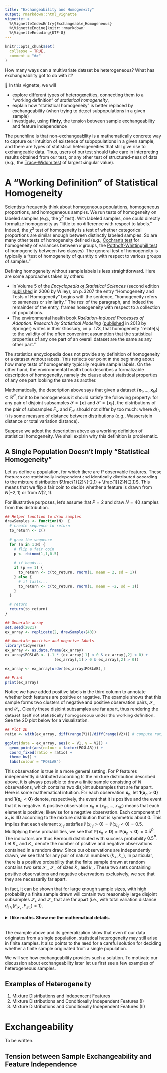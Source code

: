 ```yaml
---
title: "Exchangeability and Homogeneity"
output: rmarkdown::html_vignette
vignette: >
  %\VignetteIndexEntry{Exchangeable_Homogeneous}
  %\VignetteEngine{knitr::rmarkdown}
  %\VignetteEncoding{UTF-8}
---
```


```r
knitr::opts_chunk$set(
  collapse = TRUE,
  comment = "#>"
)
```

How many ways can a multivariate dataset be heterogeneous? What has exchangeability got to do with it? 

📖 In this vignette, we will

- explore different types of heterogeneities, connecting them to a "working definition" of *statistical homogeneity*, 
- explain how "statistical homogeneity" is better replaced by exchangeability (when trying to detect subpopulations in a given sample)
- investigate, using **flinty**, the tension between sample exchangeability and feature independence

The punchline is that non-exchangeability is a mathematically concrete way to capture our intuition of existence of subpopulations in a given sample, and there are types of statistical heterogeneities that still give rise to exchangeable data. Thus, users of our test should take care in interpreting results obtained from our test, or any other test of structured-ness of data (e.g., the [Tracy-Widom test](https://rdrr.io/bioc/LEA/man/main_tracyWidom.html) of largest singular value).      

# A "Working Definition" of Statistical Homogeneity

Scientists frequently think about homogeneous populations, homogeneous proportions, and homogeneous samples. We run tests of homogeneity on labeled samples (e.g., the $\chi^2$ test). With labeled samples, one could directly formalize homogeneity as "little to no difference with respect to labels." Indeed, the $\chi^2$ test of homogeneity is a test of whether categorical proportions are similar enough between distinctly labeled samples. So are many other tests of homogeneity defined (e.g., [Cochran's test](https://www.itl.nist.gov/div898/software/dataplot/refman1/auxillar/cochvari.htm) for homogeneity of variances between $k$ groups, the [Potthoff-Whittinghill test](https://onlinelibrary.wiley.com/doi/10.1002/9781118445112.stat01756) of homogeneity between two classes). The general test of homogeneity is typically a "test of homogeneity of quantity $x$ with respect to various groups of samples."   

Defining homogeneity without sample labels is less straightforward. Here are some approaches taken by others:

- In Volume 5 of the *Encyclopedia of Statistical Sciences* (second edition [published](https://www.wiley.com/en-gb/Encyclopedia+of+Statistical+Sciences%2C+16+Volume+Set%2C+2nd+Edition-p-9780471150442) in 2006 by Wiley), on p. 3207 the entry "Homogeneity and Tests of Homogeneity" begins with the sentence, "homogeneity refers to sameness or similarity." The rest of the paragraph, and indeed the remainder of the entry, frames homogeneity with respect to a collection of populations. 
- The environmental health book *Radiation-Induced Processes of Adaption: Research by Statistical Modeling* ([published](https://www.springer.com/gp/book/9789400766297) in 2013 by Springer) writes in their Glossary, on p. 173, that homogeneity "relate[s] to the validity of the often convenient assumption that the statistical properties of any one part of an overall dataset are the same as any other part."   

The statistics encyclopedia does not provide any definition of homogeneity of a dataset without labels. This reflects our point in the beginning about how many tests of homogeneity typically require sample labels. On the other hand, the environmental health book describes a formalizable description of homogeneity, namely the clause about statistical properties of any one part looking the same as another. 

Mathematically, the description above says that given a dataset $\{\mathbf{x}_1,\ldots,\mathbf{x}_N\} \subset \mathbb{R}^P$, for it to be homogeneous it should satisfy the following property: for any pair of disjoint subsamples $\mathcal{S}=\{\mathbf{x}_i\}$ and $\mathcal{S}'=\{\mathbf{x}_{i'}\}$, the distributions of the pair of subsamples $F_\mathcal{S}$ and $F_{\mathcal{S}'}$ should not differ by too much: 
\begin{equation}
d(F_\mathcal{S},F_{\mathcal{S}'}) \approx 0,\label{eq:1}
\end{equation}
where $d(\cdot,\cdot)$ is some measure of distance between distributions (e.g., Wasserstein distance or total variation distance).

Suppose we adopt the description above as a working definition of statistical homogeneity. We shall explain why this definition is problematic. 

## A Single Population Doesn't Imply "Statistical Homogeneity"

Let us define a population, for which there are $P$ observable features. These features are statistically independent and identically distributed according to the mixture distribution $\frac{1}{2}N(-2,1) + \frac{1}{2}N(2,1)$. This means that we flip a fair coin to decide whether a feature is drawn from $N(-2,1)$ or from $N(2,1)$.    

For illustrative purposes, let's assume that $P=2$ and draw $N=40$ samples from this distribution. 

```r
## Helper function to draw samples
drawSamples <- function(N)  {
  # create sequence to return
  to_return <- c()
  
  # grow the sequence
  for (n in 1:N) {
    # flip a fair coin
    p <- rbinom(1,1,0.5) 
    
    # if heads...
    if (p == 1) {
      to_return <- c(to_return, rnorm(1, mean = 2, sd = 1)) 
    } else {
      # if tails...
      to_return <- c(to_return, rnorm(1, mean = -2, sd = 1))
    }
  }
  
  # return
  return(to_return)
}

## Generate array
set.seed(2021)
ex_array <- replicate(2, drawSamples(40))

## Annotate positive and negative labels
library(tidyverse)
ex_array <- as.data.frame(ex_array)
ex_array$POSLAB <- (-1 * (ex_array[,1] < 0 & ex_array[,2] < 0) +
                      (ex_array[,1] > 0 & ex_array[,2] > 0)) 

ex_array <- ex_array[order(ex_array$POSLAB),]

## Print
print(ex_array)
```
Notice we have added positive labels in the third column to annotate whether both features are positive or negative. The example shows that this sample forms two clusters of negative and positive observation pairs, $\mathcal{S}_-$ and $\mathcal{S}_+$. Clearly these disjoint subsamples are far apart, thus rendering the dataset itself not statistically homogeneous under the working definition. See the 2D plot below for a visualization.

```r
## Plot 2D 
ratio <- with(ex_array, diff(range(V1))/diff(range(V2))) # compute ratio to fix make plot square

ggplot(data = ex_array, aes(x = V1, y = V2)) +
  geom_point(aes(colour = factor(POSLAB))) +
  coord_fixed(ratio = ratio) +
  theme_bw() +
  labs(colour = "POSLAB")
```

This observation is true in a more general setting. For $P$ features independently distributed according to the mixture distribution described above, it is always possible to draw a finite sample consisting of $N$ observations, which contains two disjoint subsamples that are far apart. Here is some mathematical intuition. For each observation $\mathbf{x}_n$, let $\mathbf{1}\{\mathbf{x}_n > \mathbf{0}\}$ and $\mathbf{1}\{\mathbf{x}_n < \mathbf{0}\}$ denote, respectively, the event that it is positive and the event that it is negative. A positive observation $\mathbf{x}_n=(x_{n1},\ldots,x_{nP})$ means that each element is positive; likewise for a negative observation. Each component of $\mathbf{x}_n$ is IID according to the mixture distribution that is symmetric about $0$. This implies that each element $x_{nj}$ satisfies $\mathbb{P}(x_{nj}>0) =\mathbb{P}(x_{nj}<0) = 0.5$. Multiplying these probabilities, we see that $\mathbb{P}(\mathbf{x}_n > \mathbf{0})=\mathbb{P}(\mathbf{x}_n < \mathbf{0})=0.5^P$. The indicators are thus Bernoulli distributed with success probability $0.5^P$. Let $K_+$ and $K_-$ denote the number of positive and negative observations contained in a random draw. Since our observations are independently drawn, we see that for any pair of natural numbers $(k_+,k_-)$,
\begin{equation*}
\mathbb{P}(K_+=k_+, K_-=k_-) = {N\choose k_+}{N-k_+ \choose k_-} \left(\frac{1}{2^P}\right)^{k_+ + k_-}.
\end{equation*}
In particular, there is a positive probability that the finite sample drawn at random contains two sets $\mathcal{S}_+, \mathcal{S}_-$ of sizes $k_+$ and $k_-$. These two sets containing positive observations and negative observations exclusively, we see that they are necessarily far apart. 

In fact, it can be shown that for large enough sample sizes, with high probability a finite sample drawn will contain two reasonably large disjoint subsamples $\mathcal{S}_+$ and $\mathcal{S}_-$ that are far apart (i.e., with total variation distance $d_{\text{TV}}(F_{\mathcal{S}_+},F_{\mathcal{S}_-}) =1$).

<details>
  <summary><b>I like maths. Show me the mathematical details.</b></summary>
     Observe that $K_+$ and $K_-$, defined above, can be written as $K_+=\sum_{n=1}^N \mathbf{1}\{\mathbf{x}_n > \mathbf{0}\}$ and $K_-=\sum_{n=1}^N \mathbf{1}\{\mathbf{x}_n < \mathbf{0}\}$. We already saw that the indicator events $\mathbf{1}\{\cdot\}$ are Bernoulli distributed with success probability $0.5^P$. Thus $K_+$ and $K_-$ are both $\text{Bin}(N,0.5^P)$ distributed.<br/> 
     Bernoulli distributions are subGaussian with subGaussian parameter $\sigma^2=0.25$, regardless of the success probability $p$. Thus $\text{Bin}(N,p)$ distributions are subGaussian with subGaussian parameter $\sigma^2=0.25N$. Being subGaussian implies that a distribution has nice tail bounds. More precisely, Chernoff's bound implies that $K_+$ and $K_-$ satisfy the following concentration inequalities: for any positive $\epsilon$,
\begin{eqnarray*}
\mathbb{P}(|K_+ - \mathbb{E}[K_+]| > \epsilon) & \leqslant & 2\exp\left(-\frac{2\epsilon^2}{N}\right), \\
\mathbb{P}(|K_- - \mathbb{E}[K_-]| > \epsilon) & \leqslant & 2\exp\left(-\frac{2\epsilon^2}{N}\right).
\end{eqnarray*}
Let's use these concentration inequalities to show that for a finite sample drawn, $K_+$ and $K_-$ will be close to their expectations with high probability. Then as $N$ becomes large enough, we will see that $K_+$ and $K_-$ become reasonably large.<br/> 
     First, by linearity of expectation we have 
\begin{equation*}
\mathbb{E}[K_+] = \mathbb{E}[K_-] = \frac{N}{2^P}.
\end{equation*}
     Next, by the union bound 
\begin{eqnarray*}
\mathbb{P}(|K_+ - \mathbb{E}[K_+]| > \epsilon \vee |K_- - \mathbb{E}[K_-]| > \epsilon) & \leqslant & \mathbb{P}(|K_+ - \mathbb{E}[K_+]| > \epsilon) + \mathbb{P}(|K_- - \mathbb{E}[K_-]| > \epsilon) \\
& \leqslant & 4 \exp\left(-\frac{2\epsilon^2}{N}\right),
\end{eqnarray*}
which implies that the complementary event (the "good" event) satisfies
\begin{equation*}
\mathbb{P}(|K_+ - \mathbb{E}[K_+]| \leqslant \epsilon \wedge |K_- - \mathbb{E}[K_-]| \leqslant \epsilon) \geqslant 1 - 4 \exp\left(-\frac{2\epsilon^2}{N}\right).
\end{equation*}
Now set $\epsilon = N^{0.55}$ and let $N=M \cdot 2^P$ (so that $N$ is some multiple $M$ of $2^P$ where we shall choose $M$ large enough). The last inequality says that with probability at least $1 - 4\exp\left(-2N^{0.1}\right)=1-4\exp\left(-2 \cdot 2^{0.1P} \cdot M^{0.1}\right)$, a random sample contains $K_+$ and $K_-$ positive and negative observations, with
\begin{equation*}
M - 2^{0.55P}\cdot M^{0.55} \leqslant K_+, K_- \leqslant M + 2^{0.55P}\cdot M^{0.55}.
\end{equation*}
This shows that $K_+$ and $K_-$ grow like $M$ with probability $1-4\exp\left(-2 \cdot 2^{0.1P} \cdot M^{0.1}\right)$, a quantity that approaches $1$ as $M\to\infty$. Thus, given fixed $P$, for $M$ large enough (so that the sample size $N$ is also large), we have two reasonably large disjoint subsamples $\mathcal{S}_+$ and $\mathcal{S}_-$ that are far apart. <br/>
     For perspective, set $P=5$ and $M=100$. We draw $N=M\times 2^P = 3200$ observations at random from the population. The argument above says that with probability at least $1-4 \exp\left(-2 \cdot 2^{0.1P} \cdot M^{0.1}\right) = 0.95$, the sample will have $K_+$ and $K_-$ positive and negative samples, with $K_+$ and $K_-$ lying between $M - 2^{0.55P}\cdot M^{0.55}\approx 15.3$ and $M - 2^{0.55P}\cdot M^{0.55}\approx 184.7$.<br/>  
     To finish the argument, we have to quantify "far apart" in terms of some distance computed between the two empirical distributions obtained from the positive and negative sets, $\mathcal{S}_+$ and $\mathcal{S}_-$. We shall use the total variation distance, 
\begin{equation*}
d_\text{TV}(F,F') = \sup\{|\mu_F(A) - \mu_{F'}(A)|: A \subseteq \mathbb{R}^P\}.
\end{equation*}
     The total variation distance is the largest possible difference between the probabilities that the two probability distributions $\mu_F$ and $\mu_F'$ can assign to the same event. It also ranges between $0$ and $1$. Now for $\mathcal{S}_+$ and $\mathcal{S}_-$, the corresponding empirical distributions, denoted by $\mu_+$ and $\mu_-$, are fully supported on $\mathbb{R}_+^P$ and $\mathbb{R}_-^P$ respectively. Thus the largest possible difference is at least the difference between the probabilities that $\mu_+$ and $\mu_-$ assign to the set of positive $P$-dimensional reals, which is $1$. Therefore $d_{\text{TV}}(F_{\mathcal{S}_+},F_{\mathcal{S}_-}) \geqslant 1$, which explicitly quantifies that the subsamples are distributionally far apart. (In fact it is equal to $1$, since $d_\text{TV}$ cannot exceed $1$ as was mentioned earlier.)
</details> 
<br/> 
The example above and its generalization show that even if our data originates from a single population, statistical heterogeneity may still arise in finite samples. It also points to the need for a careful solution for deciding whether a finite sample originated from a single population. 

We will see how exchangeability provides such a solution. To motivate our discussion about exchangeability later, let us first see a few examples of heterogeneous samples.    

## Examples of Heterogeneity

1. Mixture Distributions and Independent Features 
2. Mixture Distributions and Conditionally Independent Features (I)
3. Mixture Distributions and Conditionally Independent Features (II)

# Exchangeability 

To be written.

## Tension between Sample Exchangeability and Feature Independence

